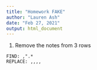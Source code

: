 ```yaml
---
title: "Homework FAKE"
author: "Lauren Ash"
date: "Feb 27, 2021"
output: html_document
---
```


1. Remove the notes from 3 rows
```
FIND: ,".*
REPLACE: ,,,,
```